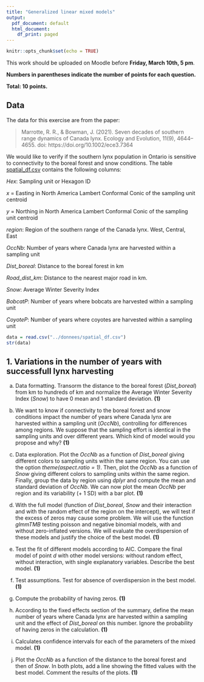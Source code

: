 ---
title: "Generalized linear mixed models"
output:
  pdf_document: default
  html_document:
    df_print: paged
---

```{r setup, include=FALSE}
knitr::opts_chunk$set(echo = TRUE)
```

This work should be uploaded on Moodle before **Friday, March 10th, 5 pm**.

**Numbers in parentheses indicate the number of points for each question.**

**Total: 10 points.**

## Data

The data for this exercise are from the paper:

> Marrotte, R. R., & Bowman, J. (2021). Seven decades of southern range dynamics of Canada lynx. Ecology and Evolution, 11(9), 4644–4655. doi: https://doi.org/10.1002/ece3.7364

We would like to verify if the southern lynx population in Ontario is sensitive to connectivity to the boreal forest and snow conditions. The table [spatial_df.csv](../donnees/spatial_df.csv) contains the following columns:

*Hex*: Sampling unit or Hexagon ID

*x* = Easting in North America Lambert Conformal Conic of the sampling unit centroid

*y* = Northing in North America Lambert Conformal Conic of the sampling unit centroid

*region*: Region of the southern range of the Canada lynx. West, Central, East

*OccNb*: Number of years where Canada lynx are harvested within a sampling unit

*Dist_boreal*: Distance to the boreal forest in km

*Road_dist_km*: Distance to the nearest major road in km.

*Snow*: Average Winter Severity Index

*BobcatP*: Number of years where bobcats are harvested within a sampling unit

*CoyoteP*: Number of years where coyotes are harvested within a sampling unit

```{r, warning = FALSE, message = FALSE}
data = read.csv("../donnees/spatial_df.csv")
str(data)
```

## 1. Variations in the number of years with successfull lynx harvesting

a. Data formatting. Transorm the distance to the boreal forest (*Dist_boreal*) from km to hundreds of km and normalize the Average Winter Severity Index (*Snow*) to have 0 mean and 1 standard deviation. **(1)**

b. We want to know if connectivity to the boreal forest and snow conditions impact the number of years where Canada lynx are harvested within a sampling unit (*OccNb*), controlling for differences among regions. We suppose that the sampling effort is identical in the sampling units and over different years. Which kind of model would you propose and why? **(1)**

c. Data exploration. Plot the *OccNb* as a function of *Dist_boreal* giving different colors to sampling units within the same region. You can use the option *theme(aspect.ratio = 1)*. Then, plot the *OccNb* as a function of *Snow* giving different colors to sampling units within the same region. Finally, group the data by region using *dplyr* and compute the mean and standard deviation of *OccNb*. We can now plot the mean *OccNb* per region and its variability (+ 1 SD) with a bar plot. **(1)**

d. With the full model (function of *Dist_boreal*, *Snow* and their interaction and with the random effect of the region on the intercept), we will test if the excess of zeros may cause some problem. We will use the function *glmmTMB* testing  poisson and negative binomial models, with and without zero-inflated versions. We will evaluate the overdispersion of these models and justify the choice of the best model. **(1)**

e. Test the fit of different models according to AIC. Compare the final model of point *d* with other model versions: without random effect, without interaction, with single explanatory variables. Describe the best model. **(1)** 

f. Test assumptions. Test for absence of overdispersion in the best model. **(1)**

g. Compute the probability of having zeros. **(1)**

h. According to the fixed effects section of the summary, define the mean number of years where Canada lynx are harvested within a sampling unit and the effect of *Dist_boreal* on this number. Ignore the probability of having zeros in the calculation. **(1)**

i. Calculates confidence intervals for each of the parameters of the mixed model. **(1)**

j. Plot the *OccNb* as a function of the distance to the boreal forest and then of *Snow*. In both plots, add a line showing the fitted values with the best model. Comment the results of the plots. **(1)**
